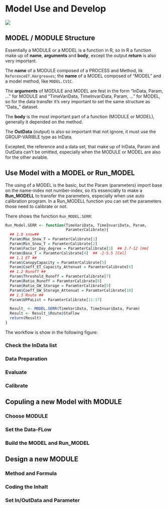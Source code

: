 # Model Use and Develop {#develop}

![](fig/EDHM_manual.png)

## MODEL / MODULE Structure

Essentially a MODULE or a MODEL is a function in R, so in R a function make up of **name**, **arguments** and **body**, except the output **return** is also very important. 

The **name** of a MODULE composed of a PROCESS and Method, lik `ReferenceET.Hargreaves`; the **name** of a MODEL composed of "MODEL" and a model method, like `MODEL.CVIC`.

The **arguments** of MODULE and MODEL are fest in the form "InData, Param, ..." for MODULE and "TimeVariData, TimeInvariData, Param, ..." for MODEL, so for the data transfer it's very important to set the same structure as "Data_" dataset.

The **body** is the most important part of a function (MODULE or MODEL), generally it depended on the method.

The **OutData** (output) is also so important that not ignore, it must use the GROUP-VARIBLE type as InData.  

Excepted, the reference and a data set, that make up of InData, Param and OutData can't be omitted, especially when the MODULE or MODEL are also for the other aviable.

## Use Model with a MODEL or Run_MODEL

The using of a MODEL is the basic, but the Param (parameters) import base on the name-index not number-index, so it's essencially to make a **Run_MODELL** to transfer the parameters, especially when use auto calibration program. In a Run_MODELL function you can set the parameters those need to calibrate or not.

There shows the function `Run_MODEL.SERR`:

```r
Run_Model.SERR <- function(TimeVariData, TimeInvariData, Param,
                           ParamterCalibrate){
  ## 1.0 snow##
  Param$Max_Snow_T = ParamterCalibrate[1]
  Param$Min_Snow_T = ParamterCalibrate[2]
  Param$Factor_Day_degree = ParamterCalibrate[3]  ## 2.7-12 [mm]
  Param$Base_T = ParamterCalibrate[4]  ## -2-5.5 [Cel]
  ## 1.1 ET ##
  Param$CanopyCapacity = ParamterCalibrate[5]
  Param$Coeff_ET_Capacity_Attenuat = ParamterCalibrate[6]
  ## 1.2 Runoff ##
  Param$Threshold_Runoff = ParamterCalibrate[7]
  Param$Ratio_Runoff = ParamterCalibrate[8]
  Param$Ratio_GW_Storage = ParamterCalibrate[9]
  Param$Coeff_GW_Storage_Attenuat = ParamterCalibrate[10]
  ## 1.3 Route ##
  Param$UPPaList = ParamterCalibrate[11:17]

  Result_ <- MODEL.SERR(TimeVariData, TimeInvariData, Param)
  Result <- Result_$Route$StaFlow
  return(Result)
}
```

The workflow is show in the following figure:


### Check the InData list

### Data Preparation

### Evaluate

### Calibrate

## Copuling a new Model with MODULE

### Choose MODULE

### Set the Data-FLow

### Build the MODEL and Run_MODEL

## Design a new MODULE

### Method and Formula

### Coding the Inhalt

### Set In/OutData and Parameter


